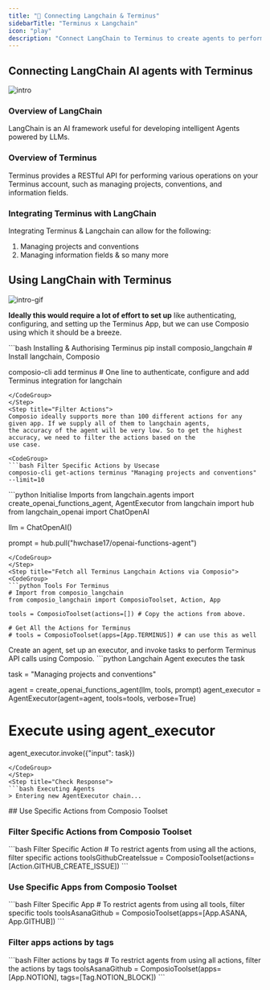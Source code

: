 ```yaml
---
title: "🚀 Connecting Langchain & Terminus"
sidebarTitle: "Terminus x Langchain"
icon: "play"
description: "Connect LangChain to Terminus to create agents to perform tasks using natural language"
---
```


## Connecting LangChain AI agents with Terminus
![intro](/media/intro.jpg)

### Overview of LangChain

LangChain is an AI framework useful for developing intelligent Agents powered by LLMs.

### Overview of Terminus

Terminus provides a RESTful API for performing various operations on your Terminus account, such as managing projects, conventions, and information fields.

### Integrating Terminus with LangChain

Integrating Terminus & Langchain can allow for the following:

1. Managing projects and conventions
2. Managing information fields
& so many more

## Using LangChain with Terminus
![intro-gif](/media/intro.gif)
<Steps>
<Step title="Setting Up the Environment">

**Ideally this would require a lot of effort to set up** like authenticating, configuring, and setting up the Terminus App, but we can use Composio using which it should be a breeze.

<CodeGroup>
```bash Installing & Authorising Terminus
pip install composio_langchain # Install langchain, Composio 

composio-cli add terminus # One line to authenticate, configure and add Terminus integration for langchain
```
</CodeGroup>
</Step>
<Step title="Filter Actions">
Composio ideally supports more than 100 different actions for any given app. If we supply all of them to langchain agents, 
the accuracy of the agent will be very low. So to get the highest accuracy, we need to filter the actions based on the 
use case.

<CodeGroup>
```bash Filter Specific Actions by Usecase
composio-cli get-actions terminus "Managing projects and conventions" --limit=10
```
</CodeGroup>

</Step>
<Step title="Import Base Packages">

<CodeGroup>
```python Initialise Imports
from langchain.agents import create_openai_functions_agent, AgentExecutor
from langchain import hub
from langchain_openai import ChatOpenAI


llm = ChatOpenAI()

prompt = hub.pull("hwchase17/openai-functions-agent")
```
</CodeGroup>
</Step>
<Step title="Fetch all Terminus Langchain Actions via Composio">
<CodeGroup>
```python Tools For Terminus
# Import from composio_langchain
from composio_langchain import ComposioToolset, Action, App

tools = ComposioToolset(actions=[]) # Copy the actions from above. 

# Get All the Actions for Terminus
# tools = ComposioToolset(apps=[App.TERMINUS]) # can use this as well
```
</CodeGroup>
</Step>
<Step title="Execute the Agent">
Create an agent, set up an executor, and invoke tasks to perform Terminus API calls using Composio. 
<CodeGroup>
```python Langchain Agent executes the task

task = "Managing projects and conventions"

agent = create_openai_functions_agent(llm, tools, prompt)
agent_executor = AgentExecutor(agent=agent, tools=tools, verbose=True)

# Execute using agent_executor
agent_executor.invoke({"input": task})
```
</CodeGroup>
</Step>
<Step title="Check Response">
```bash Executing Agents
> Entering new AgentExecutor chain...
```
</Step>
</Steps>
## Use Specific Actions from Composio Toolset

### Filter Specific Actions from Composio Toolset

<CodeGroup>
```bash Filter Specific Action
# To restrict agents from using all the actions, filter specific actions
toolsGithubCreateIssue = ComposioToolset(actions=[Action.GITHUB_CREATE_ISSUE])
```
</CodeGroup>

### Use Specific Apps from Composio Toolset
<CodeGroup>
```bash Filter Specific App
# To restrict agents from using all tools, filter specific tools
toolsAsanaGithub = ComposioToolset(apps=[App.ASANA, App.GITHUB])
```
</CodeGroup>

### Filter apps actions by tags 
<CodeGroup>
```bash Filter actions by tags
# To restrict agents from using all actions, filter the actions by tags
toolsAsanaGithub = ComposioToolset(apps=[App.NOTION], tags=[Tag.NOTION_BLOCK])
```
</CodeGroup>

